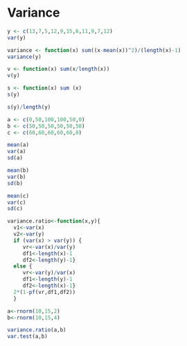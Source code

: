 Variance
========
```r
y <- c(13,7,5,12,9,15,6,11,9,7,12)
var(y)

variance <- function(x) sum((x-mean(x))^2)/(length(x)-1)
variance(y)

v <- function(x) sum(x/length(x))
v(y)

s <- function(x) sum (x)
s(y)

s(y)/length(y)

a <- c(0,50,100,100,50,0)
b <- c(50,50,50,50,50,50)
c <- c(60,60,60,60,60,0)

mean(a)
var(a)
sd(a)

mean(b)
var(b)
sd(b)

mean(c)
var(c)
sd(c)

variance.ratio<-function(x,y){
  v1<-var(x)
  v2<-var(y)
  if (var(x) > var(y)) {
     vr<-var(x)/var(y)
     df1<-length(x)-1
     df2<-length(y)-1}
  else {
     vr<-var(y)/var(x)
     df1<-length(y)-1
     df2<-length(x)-1}
  2*(1-pf(vr,df1,df2))
  }

a<-rnorm(10,15,2)
b<-rnorm(10,15,4)

variance.ratio(a,b)
var.test(a,b)



```